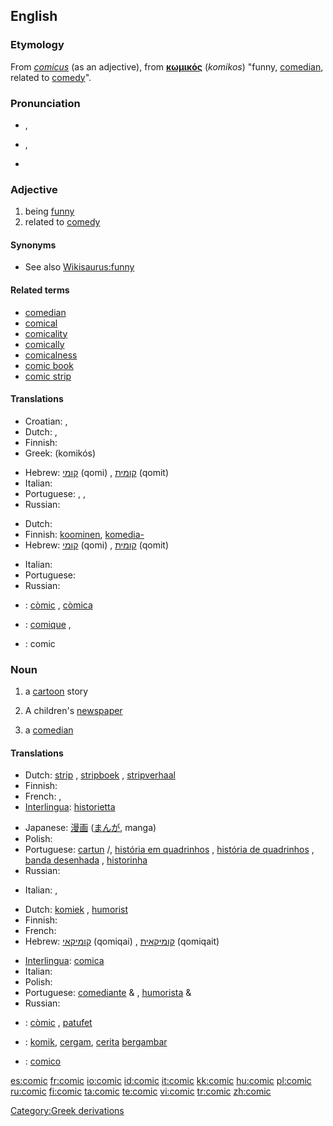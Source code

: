 {{wikipedia}}
==English==

===Etymology===
From {{etyl|la}} ''[[comicus]]'' (as an adjective), from {{etyl|grc}} '''[[κωμικός]]''' (''komikos'') "funny, [[comedian]], related to [[comedy]]".

===Pronunciation===
* {{a|RP}} {{IPA|/ˈkɒmɪk/}}, {{SAMPA|/"kQmIk/}}
* {{a|GenAm}} {{IPA|/ˈkɑmɪk/}}, {{SAMPA|/"kAmIk/}}
* {{audio|en-us-comic.ogg|Audio (US)}}
*: {{rhymes|ɒmɪk}}

===Adjective===
{{en-adj}}

# being [[funny]]
# related to [[comedy]]

====Synonyms====
* See also [[Wikisaurus:funny]]

====Related terms====
* [[comedian]]
* [[comical]]
* [[comicality]]
* [[comically]]
* [[comicalness]]
* [[comic book]]
* [[comic strip]]

====Translations====
{{trans-top|being funny}}
* Croatian: {{t|hr|komičan|alt=kòmičan}}, {{t|hr|smiješan|alt=smijéšan}}
* Dutch: {{t+|nl|grappig}}, {{t-|nl|komisch}}
* Finnish: {{t-|fi|koominen}}
* Greek: {{t|el|κωμικός|m|n|sc=Grek}} (komikós)
{{trans-mid}}
* Hebrew: [[קומי]] (qomi) {{m}}, [[קומית]] (qomit) {{f}}
* Italian: {{t+|it|comico}}
* Portuguese: {{t+|pt|cômico}}, {{t+|pt|engraçado}}, {{t+|pt|divertido}}
* Russian: {{t|ru|комический|tr=komíčeskij}}
{{trans-bottom}}

{{trans-top|related to comedy}}
* Dutch: {{t-|nl|komisch}}
* Finnish: [[koominen]], [[komedia-]]
* Hebrew: [[קומי]] (qomi) {{m}}, [[קומית]] (qomit) {{f}}
{{trans-mid}}
* Italian: {{t+|it|comico}}
* Portuguese: {{t+|pt|cômico}}
* Russian: {{t|ru|комедийный|tr=komedíjnyj}}
{{trans-bottom}}

{{checktrans-top}}
* {{ttbc|Catalan}}: [[còmic]] {{m}}, [[còmica]] {{f}}
{{trans-mid}}
* {{ttbc|French}}: [[comique]] {{m}}, {{f}}
* {{ttbc|Interlingua}}: comic
{{trans-bottom}}

===Noun===
{{en-noun}}

# a [[cartoon]] story
# {{UK}} A children's [[newspaper]]
# a [[comedian]]

====Translations====
{{trans-top|a cartoon story}}
* Dutch: [[strip]] {{m}}, [[stripboek]] {{n}}, [[stripverhaal]] {{n}}
* Finnish: {{t-|fi|sarjakuva}}
* French: {{t+|fr|bande dessinée|f}}, {{t+|fr|BD|f}}
* [[Interlingua]]: [[historietta]]
{{trans-mid}}
* Japanese: [[漫画]] ([[まんが]], manga)
* Polish: {{t|pl|komiks|m}}
* Portuguese: [[cartun]] {{m}}/{{f}}, [[história em quadrinhos]] {{f}}, [[história de quadrinhos]] {{f}}, [[banda desenhada]] {{f}}, [[historinha]] {{f}}
* Russian: {{t|ru|комикс|m|sc=Cyrl|tr=kómiks}}
{{trans-bottom}}

{{trans-top|a children's newspaper}}
* Italian: {{t+|it|giornaletto|m}}, {{t+|it|giornalino|m}}
{{trans-mid}}
{{trans-bottom}}

{{trans-top|a comedian}}
* Dutch: [[komiek]] {{m}}, [[humorist]] {{m}}
* Finnish: {{t-|fi|koomikko}}
* French: {{t+|fr|comédien|m}}
* Hebrew: [[קומיקאי]] (qomiqai) {{m}}, [[קומיקאית]] (qomiqait) {{f}}
{{trans-mid}}
* [[Interlingua]]: [[comica]] {{f}}
* Italian: {{t+|it|comico|m}}
* Polish: {{t|pl|komik|m}}
* Portuguese: [[comediante]] {{m}} & {{f}}, [[humorista]] {{m}} & {{f}}
* Russian: {{t|ru|комик|m|sc=Cyrl|tr=kómik}}
{{trans-bottom}}

{{checktrans-top}}
* {{ttbc|Catalan}}: [[còmic]] {{m}}, [[patufet]] {{m}}
* {{ttbc|Indonesian}}: [[komik]], [[cergam]], [[cerita]] [[gambar|bergambar]]
{{trans-mid}}
* {{ttbc|Interlingua}}: [[comico]] {{m}}
{{trans-bottom}}

[[Category:Greek derivations]]

[[es:comic]]
[[fr:comic]]
[[io:comic]]
[[id:comic]]
[[it:comic]]
[[kk:comic]]
[[hu:comic]]
[[pl:comic]]
[[ru:comic]]
[[fi:comic]]
[[ta:comic]]
[[te:comic]]
[[vi:comic]]
[[tr:comic]]
[[zh:comic]]